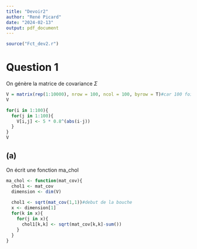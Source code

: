 ```yaml
---
title: "Devoir2"
author: "René Picard"
date: "2024-02-13"
output: pdf_document
---
```


```r
source("Fct_dev2.r")
```


# Question 1

On génère la matrice de covariance $\Sigma$
```r
V = matrix(rep(1:10000), nrow = 100, ncol = 100, byrow = T)#car 100 fois 100
V

for(i in 1:100){
  for(j in 1:100){
    V[i,j] <- 5 * 0.8^(abs(i-j))
  }
}
V
```


## (a)

On écrit une fonction ma_chol

```r
ma_chol <- function(mat_cov){
  chol1 <- mat_cov
  dimension <- dim(V)
  
  chol1 <- sqrt(mat_cov(1,1))#debut de la bouche
  x <- dimension[1]
  for(k in x){
    for(j in x){
      chol1[k,k] <- sqrt(mat_cov[k,k]-sum())
    }
  }
}
```


